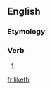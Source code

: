 ==English==

===Etymology===
{{suffix|en|like|eth}}

===Verb===
{{head|en|verb form}}

# {{en-archaic third-person singular of|like}}

[[fr:liketh]]